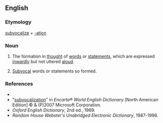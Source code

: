 ==English==

===Etymology===
[[subvocalize]] + [[-ation]]

===Noun===
{{en-noun}}

# {{context|not countable}} The formation in [[thought]] of [[words]] or [[statements]], which are expressed [[inwardly]] but not uttered [[aloud]].
# {{countable}} [[subvocal|Subvocal]] words or statements so formed.

===References===
*{{R:Dictionary.com}}
*"[http://encarta.msn.com/dictionary_/subvocalization.html subvocalization]" in ''Encarta® World English Dictionary'' [North American Edition] © & (P)2007 Microsoft Corporation.
*''Oxford English Dictionary'', 2nd ed., 1989.
*''Random House Webster's Unabridged Electronic Dictionary'', 1987-1996.